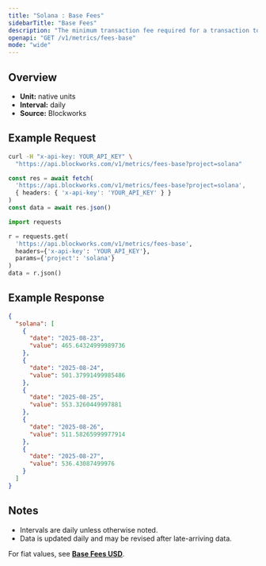 ```yaml
---
title: "Solana : Base Fees"
sidebarTitle: "Base Fees"
description: "The minimum transaction fee required for a transaction to be included in a block"
openapi: "GET /v1/metrics/fees-base"
mode: "wide"
---
```


## Overview

- **Unit:** native units
- **Interval:** daily
- **Source:** Blockworks

## Example Request

<CodeGroup>

```bash cURL
curl -H "x-api-key: YOUR_API_KEY" \
  "https://api.blockworks.com/v1/metrics/fees-base?project=solana"
```

```typescript TypeScript
const res = await fetch(
  'https://api.blockworks.com/v1/metrics/fees-base?project=solana',
  { headers: { 'x-api-key': 'YOUR_API_KEY' } }
)
const data = await res.json()
```

```python Python
import requests

r = requests.get(
  'https://api.blockworks.com/v1/metrics/fees-base',
  headers={'x-api-key': 'YOUR_API_KEY'},
  params={'project': 'solana'}
)
data = r.json()
```

</CodeGroup>

## Example Response

```json
{
  "solana": [
    {
      "date": "2025-08-23",
      "value": 465.64324999989736
    },
    {
      "date": "2025-08-24",
      "value": 501.37991499985486
    },
    {
      "date": "2025-08-25",
      "value": 553.3260449997881
    },
    {
      "date": "2025-08-26",
      "value": 511.58265999977914
    },
    {
      "date": "2025-08-27",
      "value": 536.43087499976
    }
  ]
}
```

## Notes
- Intervals are daily unless otherwise noted.
- Data is updated daily and may be revised after late-arriving data.


<Note>For fiat values, see **[Base Fees USD](./fees-base-usd)**.</Note>